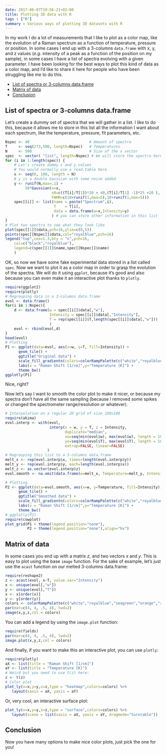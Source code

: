 ```yaml
---
date: 2017-06-07T19:56:21+02:00
title: Plotting 3D data with R
tags : ["R"]
summary : Various ways of plotting 3D datasets with R
---
```


In my work I do a lot of measurements that I like to plot as a color map, like the evolution of a Raman spectrum as a function of temperature, pressure or position. In some cases I end up with a 3-columns `data.frame` with x, y, and z values (_e.g._ intensity of a peak as a function of the position on my sample), in some cases I have a list of spectra evolving with a given parameter. I have been looking for the best ways to plot this kind of data as a color map, and I'd like to share it here for people who have been struggling like me to do this.

<!-- MarkdownTOC -->

- [List of spectra or 3-columns data.frame](#list-of-spectra-or-3-columns-dataframe)
- [Matrix of data](#matrix-of-data)
- [Conclusion](#conclusion)

<!-- /MarkdownTOC -->



## List of spectra or 3-columns data.frame

Let's create a dummy set of spectra that we will gather in a list. I like to do this, because it allows me to store in this list all the information I want about each spectrum, like the temperature, pressure, fit parameters, etc.

```r
Nspec <- 40                           # Amount of spectra
T     <- seq(273,500, length=Nspec)   # Temperatures
N     <- 500                          # Size of the x vector
spec  <- vector( "list", length=Nspec) # We will store the spectra here
for (i in 1:length(spec)) {
    # Let's create dummy x and y values
    # You would normally use a read.table here 
    x <- seq(0, 100, length = N)
    # y is a double Gaussian with some noise added
    y <- runif(N,max=.1) +
         50*Gaussian(x=x, 
                     x0=c((T[i]/T[1])*20 + 40,(T[i]/T[1] -1)*25 +20 ), 
                     FWHM=c(10+runif(1,max=5),10+runif(1,max=5)))
    spec[[i]] <- list(name = paste("Spectrum",i),
                      T    = T[i],
                      data = data.frame(w=x,Intensity=y) 
                     ) # you can store other information in this list
}
# Plot two spectra to see what they look like
plot(spec[[1]]$data,pch=16,ylim=c(0,5))
points(spec[[Nspec]]$data,col="royalblue",pch=16)
legend("top",cex=1.3,bty = "n",pch=16,
    col=c("black","royalblue"),
    legend=c(spec[[1]]$name,spec[[Nspec]]$name)
    )
```
OK, so now we have some fake experimental data stored in a list called `spec`. Now we want to plot it as a color map in order to grasp the evolution of the spectra. We will do it using `ggplot`, because it's good and also because you can even make it an interactive plot thanks to `plotly`.

```r
require(ggplot2)
require(plotly)
# Regrouping data in a 3-columns data.frame
evol <- data.frame()
for(i in 1:Nspec){
    d <- data.frame(w = spec[[i]]$data[,"w"],
                    Intensity = spec[[i]]$data[,"Intensity"],
                    T = rep(spec[[i]]$T,length(spec[[i]]$data[,"w"]))
                    )
    evol <- rbind(evol,d)
}
head(evol)
# Plotting
P1 <- ggplot(data=evol, aes(x=w, y=T, fill=Intensity)) + 
      geom_tile() +
      ggtitle("Original data") + 
      scale_fill_gradientn(colors=colorRampPalette(c("white","royalblue","seagreen","orange","red","brown"))(500),name="Intensity\n[arb. units]") +
      labs(x = "Raman Shift [1/cm]",y="Temperature [K]") +
      theme_bw()
ggplotly(P1)
```
Nice, right?  

Now let's say I want to smooth the color plot to make it nicer, or because my spectra don't have all the same sampling (because I removed some spikes or changed the spectrometer range/resolution or whatever).

```r
# Interpolation on a regular 2D grid of size 100x100
require(akima)
evol.interp <- with(evol, 
                    interp(x = w, y = T, z = Intensity, 
                           duplicate="median",
                           xo=seq(min(evol$w), max(evol$w), length = 100),
                           yo=seq(min(evol$T), max(evol$T), length = 100),
                           extrap=FALSE, linear=FALSE)
                   )
# Regrouping this list to a 3-columns data.frame
melt_x <- rep(evol.interp$x, times=length(evol.interp$y))
melt_y <- rep(evol.interp$y, each=length(evol.interp$x))
melt_z <- as.vector(evol.interp$z)
evol.smooth <- na.omit(data.frame(w=melt_x, Temperature=melt_y, Intensity=melt_z))

# Plotting
P2 <- ggplot(data=evol.smooth, aes(x=w, y=Temperature, fill=Intensity)) + 
      geom_tile() + 
      ggtitle("Smoothed data") +
      scale_fill_gradientn(colors=colorRampPalette(c("white","royalblue","seagreen","orange","red","brown"))(500), name="Intensity\n[arb. units]") +
      labs(x = "Raman Shift [1/cm]",y="Temperature [K]") +
      theme_bw()
# ggplotly(P2)
require(cowplot)
plot_grid(P1 + theme(legend.position="none"), 
          P2 + theme(legend.position="none"),align="hv")
```


## Matrix of data

In some cases you end up with a matrix _z_, and two vectors _x_ and _y_. This is easy to plot using the base `image` function. For the sake of example, let's just use the `acast` function on our melted 3-columns data.frame:

```r
require(reshape2)
z <- acast(evol, x~T, value.var="Intensity")
x <- unique(evol[,"w"])
y <- unique(evol[,"T"])
x <- x[order(x)]
y <- y[order(y)]
colors <- colorRampPalette(c("white","royalblue","seagreen","orange","red","brown"))(500)
par(mar=c(4, 4, .5, 4), lwd=2)
image(x,y,z,col = colors)
```
You can add a legend by using the `image.plot` function:
```r
require(fields)
par(mar=c(4, 4, .5, 4), lwd=2)
image.plot(x,y,z,col = colors)
```
And finally, if you want to make this an interactive plot, you can use `plotly`:
```r
require(plotly)
aX <- list(title = "Raman Shift [1/cm]")
aY <- list(title = "Temperature [K]")
# Weird but you need to use t(z) here:
z <- t(z)
# Color plot
plot_ly(x=x,y=y,z=z,type = "heatmap",colors=colors) %>% 
   layout(xaxis = aX, yaxis = aY)
```
Or, very cool, an interactive surface plot:
```r
plot_ly(x=x,y=y,z=z,type = "surface",colors=colors) %>%
   layout(scene = list(xaxis = aX, yaxis = aY, dragmode="turntable"))
```

## Conclusion

Now you have many options to make nice color plots, just pick the one for you!